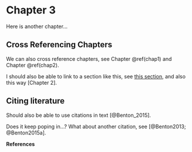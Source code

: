 # Chapter 3 {#chap3}

Here is another chapter...

## Cross Referencing Chapters

We can also cross reference chapters, see Chapter \@ref(chap1) and Chapter \@ref(chap2).

I should also be able to link to a section like this, see [this section](#chap2), and also this way [Chapter 2].

## Citing literature

Should also be able to use citations in text [@Benton_2015]. 

Does it keep poping in...? What about another citation, see [@Benton2013; @Benton2015a].


**References**  